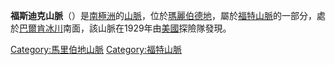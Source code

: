 {{Coord|76|32|S|144|45|W|source:GNIS|display=title}}

'''福斯迪克山脈'''（{{lang-en|Fosdick Mountains}}）是[[南極洲|南極洲]]的[[山脈|山脈]]，位於[[瑪麗伯德地|瑪麗伯德地]]，屬於[[福特山脈|福特山脈]]的一部分，處於[[巴爾肯冰川|巴爾肯冰川]]南面，該山脈在1929年由[[美國|美國]]探險隊發現。

{{DEFAULTSORT:Fosdick Mountains}}
[[Category:馬里伯地山脈|Category:馬里伯地山脈]]
[[Category:福特山脈|Category:福特山脈]]


{{MarieByrdLand-geo-stub}}